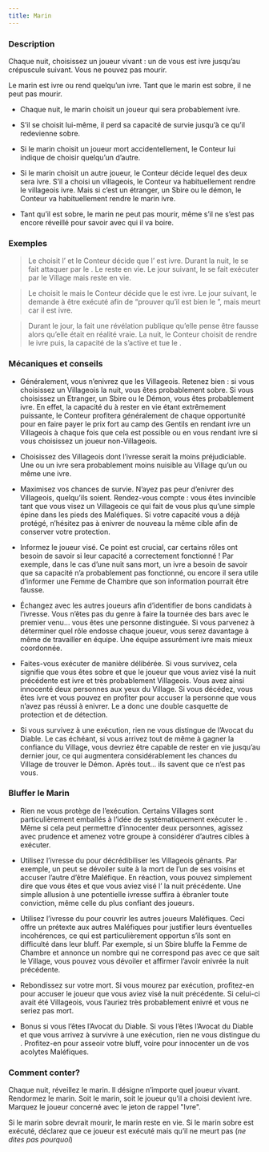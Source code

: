 ```yaml
---
title: Marin
---
```



<Role MARIN header />

### Description

Chaque nuit, choisissez un joueur vivant : un de vous est ivre jusqu’au crépuscule suivant. Vous ne pouvez pas mourir.

Le marin est ivre ou rend quelqu’un ivre. Tant que le marin est sobre, il ne peut pas mourir.

-   Chaque nuit, le marin choisit un joueur qui sera probablement ivre.

-   S’il se choisit lui-même, il perd sa capacité de survie jusqu’à ce qu’il redevienne sobre.

-   Si le marin choisit un joueur mort accidentellement, le Conteur lui indique de choisir quelqu’un d’autre.

-   Si le marin choisit un autre joueur, le Conteur décide lequel des deux sera ivre. S’il a choisi un villageois, le Conteur va habituellement rendre le villageois ivre. Mais si c’est un étranger, un Sbire ou le démon, le Conteur va habituellement rendre le marin ivre.

-   Tant qu’il est sobre, le marin ne peut pas mourir, même s’il ne s’est pas encore réveillé pour savoir avec qui il va boire.

### Exemples

> Le <Role MARIN /> choisit l’<Role EXORCISTE /> et le Conteur décide que l’<Role EXORCISTE /> est ivre. Durant la nuit, le <Role MARIN /> se fait attaquer par le <Role SHABALOTH />. Le <Role MARIN /> reste en vie. Le jour suivant, le <Role MARIN /> se fait exécuter par le Village mais reste en vie.

> Le <Role MARIN /> choisit le <Role CONSPIRATEUR /> mais le Conteur décide que le <Role MARIN /> est ivre. Le jour suivant, le <Role MARIN /> demande à être exécuté afin de “prouver qu’il est bien le <Role MARIN />”, mais meurt car il est ivre.

> Durant le jour, la <Role COMMERE /> fait une révélation publique qu’elle pense être fausse alors qu’elle était en réalité vraie. La nuit, le Conteur choisit de rendre le <Role MARIN /> ivre puis, la capacité de la <Role COMMERE /> s’active et tue le <Role MARIN />.

### Mécaniques et conseils

- Généralement, vous n’enivrez que les Villageois. Retenez bien : si vous choisissez un Villageois la nuit, vous êtes probablement sobre. Si vous choisissez un Etranger, un Sbire ou le Démon, vous êtes probablement ivre. En effet, la capacité du <Role MARIN /> à rester en vie étant extrêmement puissante, le Conteur profitera généralement de chaque opportunité pour en faire payer le prix fort au camp des Gentils en rendant ivre un Villageois à chaque fois que cela est possible ou en vous rendant ivre si vous choisissez un joueur non-Villageois.

- Choisissez des Villageois dont l’ivresse serait la moins préjudiciable. Une <Role MAMIE /> ou un <Role FOU /> ivre sera probablement moins nuisible au Village qu’un <Role EXORCISTE /> ou même une <Role COURTISANE /> ivre.

- Maximisez vos chances de survie. N’ayez pas peur d’enivrer des Villageois, quelqu’ils soient. Rendez-vous compte : vous êtes invincible tant que vous visez un Villageois ce qui fait de vous plus qu’une simple épine dans les pieds des Maléfiques. Si votre capacité vous a déjà protégé, n’hésitez pas à enivrer de nouveau la même cible afin de conserver votre protection.

- Informez le joueur visé. Ce point est crucial, car certains rôles ont besoin de savoir si leur capacité a correctement fonctionné ! Par exemple, dans le cas d’une nuit sans mort, un <Role AUBERGISTE /> ivre a besoin de savoir que sa capacité n’a probablement pas fonctionné, ou encore il sera utile d’informer une Femme de Chambre que son information pourrait être fausse.

- Échangez avec les autres joueurs afin d’identifier de bons candidats à l’ivresse. Vous n’êtes pas du genre à faire la tournée des bars avec le premier venu… vous êtes une personne distinguée. Si vous parvenez à déterminer quel rôle endosse chaque joueur, vous serez davantage à même de travailler en équipe. Une équipe assurément ivre mais mieux coordonnée.

- Faites-vous exécuter de manière délibérée. Si vous survivez, cela signifie que vous êtes sobre et que le joueur que vous aviez visé la nuit précédente est ivre et très probablement Villageois. Vous avez ainsi innocenté deux personnes aux yeux du Village. Si vous décédez, vous êtes ivre et vous pouvez en profiter pour accuser la personne que vous n’avez pas réussi à enivrer. Le <Role MARIN /> a donc une double casquette de protection et de détection.

- Si vous survivez à une exécution, rien ne vous distingue de l’Avocat du Diable. Le cas échéant, si vous arrivez tout de même à gagner la confiance du Village, vous devriez être capable de rester en vie jusqu’au dernier jour, ce qui augmentera considérablement les chances du Village de trouver le Démon. Après tout… ils savent que ce n’est pas vous.

### Bluffer le Marin

- Rien ne vous protège de l’exécution. Certains Villages sont particulièrement emballés à l’idée de systématiquement exécuter le <Role MARIN />. Même si cela peut permettre d’innocenter deux personnes, agissez avec prudence et amenez votre groupe à considérer d’autres cibles à exécuter.

- Utilisez l’ivresse du <Role MARIN /> pour décrédibiliser les Villageois gênants. Par exemple, un <Role HERBORISTE /> peut se dévoiler suite à la mort de l’un de ses voisins et accuser l’autre d’être Maléfique. En réaction, vous pouvez simplement dire que vous êtes <Role MARIN /> et que vous aviez visé l’<Role HERBORISTE /> la nuit précédente. Une simple allusion à une potentielle ivresse suffira à ébranler toute conviction, même celle du plus confiant des joueurs.

- Utilisez l’ivresse du <Role MARIN /> pour couvrir les autres joueurs Maléfiques. Ceci offre un prétexte aux autres Maléfiques pour justifier leurs éventuelles incohérences, ce qui est particulièrement opportun s’ils sont en difficulté dans leur bluff. Par exemple, si un Sbire bluffe la Femme de Chambre et annonce un nombre qui ne correspond pas avec ce que sait le Village, vous pouvez vous dévoiler <Role MARIN /> et affirmer l’avoir enivrée la nuit précédente.

- Rebondissez sur votre mort. Si vous mourez par exécution, profitez-en pour accuser le joueur que vous aviez visé la nuit précédente. Si celui-ci avait été Villageois, vous l’auriez très probablement enivré et vous ne seriez pas mort.

- Bonus si vous l’êtes l’Avocat du Diable. Si vous l’êtes l’Avocat du Diable et que vous arrivez à survivre à une exécution, rien ne vous distingue du <Role MARIN />. Profitez-en pour asseoir votre bluff, voire pour innocenter un de vos acolytes Maléfiques.

### Comment conter?

Chaque nuit, réveillez le marin. Il désigne n’importe quel joueur vivant. Rendormez le marin. Soit le marin, soit le joueur qu’il a choisi devient ivre. Marquez le joueur concerné avec le jeton de rappel "Ivre".

Si le marin sobre devrait mourir, le marin reste en vie. Si le marin sobre est exécuté, déclarez que ce joueur est exécuté mais qu’il ne meurt pas (_ne dites pas pourquoi_)